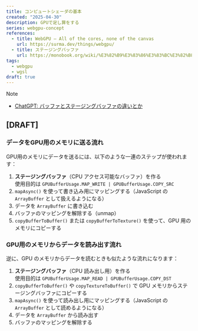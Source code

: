 ```yaml
---
title: コンピュートシェーダの基本
created: "2025-04-30"
description: GPUで足し算をする
series: webgpu-concept
references:
  - title: WebGPU — All of the cores, none of the canvas
    url: https://surma.dev/things/webgpu/
  - title: ステージングバッファ
    url: https://monobook.org/wiki/%E3%82%B9%E3%83%86%E3%83%BC%E3%82%B8%E3%83%B3%E3%82%B0%E3%83%90%E3%83%83%E3%83%95%E3%82%A1
tags:
  - webgpu
  - wgsl
draft: true
---
```


> [!note]
>
> - [ChatGPT: バッファとステージングバッファの違いとか](https://chatgpt.com/c/6806e75b-a60c-8000-a5e8-66fb838d8749)

## [DRAFT]

### データをGPU用のメモリに送る流れ

GPU用のメモリにデータを送るには、以下のような一連のステップが使われます：

1. **ステージングバッファ**（CPU アクセス可能なバッファ）を作る  
   使用目的は `GPUBufferUsage.MAP_WRITE | GPUBufferUsage.COPY_SRC`
2. `mapAsync()` を使って書き込み用にマッピングする（JavaScript の `ArrayBuffer` として扱えるようになる）
3. データを `ArrayBuffer` に書き込む
4. バッファのマッピングを解除する（unmap）
5. `copyBufferToBuffer()` または `copyBufferToTexture()` を使って、GPU 用のメモリにコピーする

### GPU用のメモリからデータを読み出す流れ

逆に、GPU のメモリからデータを読むときも似たような流れになります：

1. **ステージングバッファ**（CPU 読み出し用）を作る  
   使用目的は `GPUBufferUsage.MAP_READ | GPUBufferUsage.COPY_DST`
2. `copyBufferToBuffer()` や `copyTextureToBuffer()` で GPU メモリからステージングバッファにコピーする
3. `mapAsync()` を使って読み出し用にマッピングする（JavaScript の `ArrayBuffer` として読めるようになる）
4. データを `ArrayBuffer` から読み出す
5. バッファのマッピングを解除する
